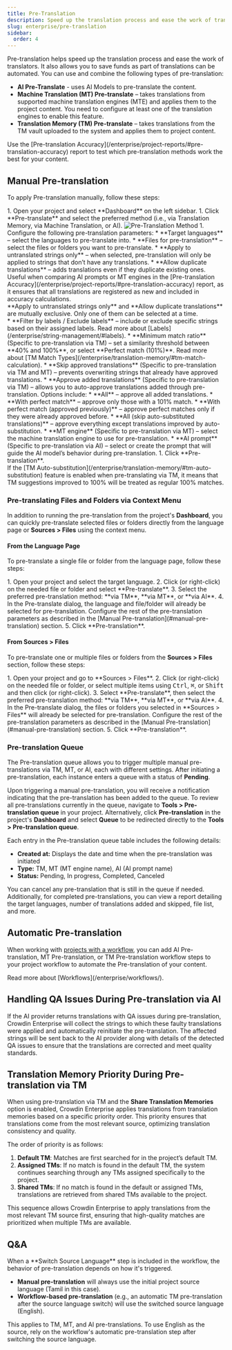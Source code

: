 ```yaml
---
title: Pre-Translation
description: Speed up the translation process and ease the work of translators
slug: enterprise/pre-translation
sidebar:
  order: 4
---
```



Pre-translation helps speed up the translation process and ease the work of translators. It also allows you to save funds as part of translations can be automated. You can use and combine the following types of pre-translation:

- **AI Pre-Translate** - uses AI Models to pre-translate the content.
- **Machine Translation (MT) Pre-translate** – takes translations from supported machine translation engines (MTE) and applies them to the project content. You need to configure at least one of the translation engines to enable this feature.
- **Translation Memory (TM) Pre-translate** –  takes translations from the TM vault uploaded to the system and applies them to project content.

<Aside type="tip">
  Use the [Pre-translation Accuracy](/enterprise/project-reports/#pre-translation-accuracy) report to test which pre-translation methods work the best for your content.
</Aside>

<CardGrid>
  <LinkCard
    title="Crowdin AI"
    description="Read more about Crowdin AI and how to use it."
    href="/enterprise/crowdin-ai/"
  />
  <LinkCard
    title="Machine Translation"
    description="Read more about Machine Translation and how to use it."
    href="/enterprise/machine-translation/"
  />
  <LinkCard
    title="Translation Memory"
    description="Read more about Translation Memory and how to use it."
    href="/enterprise/translation-memory/"
  />
</CardGrid>

## Manual Pre-translation

To apply Pre-translation manually, follow these steps:

<Steps>
  1. Open your project and select **Dashboard** on the left sidebar.
  1. Click **Pre-translate** and select the preferred method (i.e., via Translation Memory, via Machine Translation, or AI). <Image src={preTranslateMethod} alt="Pre-Translation Method" />
  1. Configure the following pre-translation parameters:
      * **Target languages** – select the languages to pre-translate into.
      * **Files for pre-translation** – select the files or folders you want to pre-translate.
      * **Apply to untranslated strings only** – when selected, pre-translation will only be applied to strings that don’t have any translations.
      * **Allow duplicate translations** – adds translations even if they duplicate existing ones. Useful when comparing AI prompts or MT engines in the [Pre-translation Accuracy](/enterprise/project-reports/#pre-translation-accuracy) report, as it ensures that all translations are registered as new and included in accuracy calculations.
        <Aside>
          **Apply to untranslated strings only** and **Allow duplicate translations** are mutually exclusive. Only one of them can be selected at a time.
        </Aside>
      * **Filter by labels / Exclude labels** – include or exclude specific strings based on their assigned labels.
        <ReadMore>
          Read more about [Labels](/enterprise/string-management/#labels).
        </ReadMore>
      * **Minimum match ratio** (Specific to pre-translation via TM) – set a similarity threshold between **40% and 100%**, or select **Perfect match (101%)**.
        <ReadMore>
          Read more about [TM Match Types](/enterprise/translation-memory/#tm-match-calculation).
        </ReadMore>
      * **Skip approved translations** (Specific to pre-translation via TM and MT) – prevents overwriting strings that already have approved translations.
      * **Approve added translations** (Specific to pre-translation via TM) – allows you to auto-approve translations added through pre-translation. Options include:
        * **All** – approve all added translations.
        * **With perfect match** – approve only those with a 101% match.
        * **With perfect match (approved previously)** – approve perfect matches only if they were already approved before.
        * **All (skip auto-substituted translations)** – approve everything except translations improved by auto-substitution.
      * **MT engine** (Specific to pre-translation via MT) – select the machine translation engine to use for pre-translation.
      * **AI prompt** (Specific to pre-translation via AI) – select or create the prompt that will guide the AI model’s behavior during pre-translation.
  1. Click **Pre-translation**.
</Steps>

<Aside>
  If the [TM Auto-substitution](/enterprise/translation-memory/#tm-auto-substitution) feature is enabled when pre-translating via TM, it means that TM suggestions improved to 100% will be treated as regular 100% matches.
</Aside>

### Pre-translating Files and Folders via Context Menu

In addition to running the pre-translation from the project's **Dashboard**, you can quickly pre-translate selected files or folders directly from the language page or **Sources > Files** using the context menu.

#### From the Language Page

To pre-translate a single file or folder from the language page, follow these steps:

<Steps>
  1. Open your project and select the target language.
  2. Click <Icon name="mdi:dots-vertical" class="inline-icon" /> (or right-click) on the needed file or folder and select **Pre-translate**.
  3. Select the preferred pre-translation method: **via TM**, **via MT**, or **via AI**.
  4. In the Pre-translate dialog, the language and file/folder will already be selected for pre-translation. Configure the rest of the pre-translation parameters as described in the [Manual Pre-translation](#manual-pre-translation) section.
  5. Click **Pre-translation**.
</Steps>

#### From Sources > Files

To pre-translate one or multiple files or folders from the **Sources > Files** section, follow these steps:

<Steps>
  1. Open your project and go to **Sources > Files**.
  2. Click <Icon name="mdi:dots-vertical" class="inline-icon" /> (or right-click) on the needed file or folder, or select multiple items using <KBD>Ctrl</KBD>, <KBD>⌘</KBD>, or <KBD>Shift</KBD> and then click <Icon name="mdi:dots-vertical" class="inline-icon" /> (or right-click).
  3. Select **Pre-translate**, then select the preferred pre-translation method: **via TM**, **via MT**, or **via AI**.
  4. In the Pre-translate dialog, the files or folders you selected in **Sources > Files** will already be selected for pre-translation. Configure the rest of the pre-translation parameters as described in the [Manual Pre-translation](#manual-pre-translation) section.
  5. Click **Pre-translation**.
</Steps>

### Pre-translation Queue

The Pre-translation queue allows you to trigger multiple manual pre-translations via TM, MT, or AI, each with different settings. After initiating a pre-translation, each instance enters a queue with a status of **Pending**.

Upon triggering a manual pre-translation, you will receive a notification indicating that the pre-translation has been added to the queue. To review all pre-translations currently in the queue, navigate to **Tools > Pre-translation queue** in your project. Alternatively, click **Pre-translation** in the project's **Dashboard** and select **Queue** to be redirected directly to the **Tools > Pre-translation queue**.

Each entry in the Pre-translation queue table includes the following details:

- **Created at:** Displays the date and time when the pre-translation was initiated
- **Type:** TM, MT (MT engine name), AI (AI prompt name)
- **Status:** Pending, In progress, Completed, Canceled

You can cancel any pre-translation that is still in the queue if needed. Additionally, for completed pre-translations, you can view a report detailing the target languages, number of translations added and skipped, file list, and more.

## Automatic Pre-translation

When working with [projects with a workflow](/enterprise/creating-project/#projects-with-a-workflow), you can add AI Pre-translation, MT Pre-translation, or TM Pre-translation workflow steps to your project workflow to automate the Pre-translation of your content.

<ReadMore>
  Read more about [Workflows](/enterprise/workflows/).
</ReadMore>

## Handling QA Issues During Pre-translation via AI

If the AI provider returns translations with QA issues during pre-translation, Crowdin Enterprise will collect the strings to which these faulty translations were applied and automatically reinitiate the pre-translation. The affected strings will be sent back to the AI provider along with details of the detected QA issues to ensure that the translations are corrected and meet quality standards.

## Translation Memory Priority During Pre-translation via TM

When using pre-translation via TM and the **Share Translation Memories** option is enabled, Crowdin Enterprise applies translations from translation memories based on a specific priority order. This priority ensures that translations come from the most relevant source, optimizing translation consistency and quality.

The order of priority is as follows:

1. **Default TM**: Matches are first searched for in the project’s default TM.
2. **Assigned TMs**: If no match is found in the default TM, the system continues searching through any TMs assigned specifically to the project.
3. **Shared TMs**: If no match is found in the default or assigned TMs, translations are retrieved from shared TMs available to the project.

This sequence allows Crowdin Enterprise to apply translations from the most relevant TM source first, ensuring that high-quality matches are prioritized when multiple TMs are available.

## Q&A

<QuestionAnswer title="My project workflow includes a Switch Source Language step (e.g., switching from Tamil to English) followed by the TM Pre-translation step. Which source language will be used for automatic and manual pre-translation?">
  When a **Switch Source Language** step is included in the workflow, the behavior of pre-translation depends on how it's triggered.

  - **Manual pre-translation** will always use the initial project source language (Tamil in this case).
  - **Workflow-based pre-translation** (e.g., an automatic TM pre-translation after the source language switch) will use the switched source language (English).

  This applies to TM, MT, and AI pre-translations. To use English as the source, rely on the workflow's automatic pre-translation step after switching the source language.
</QuestionAnswer>
